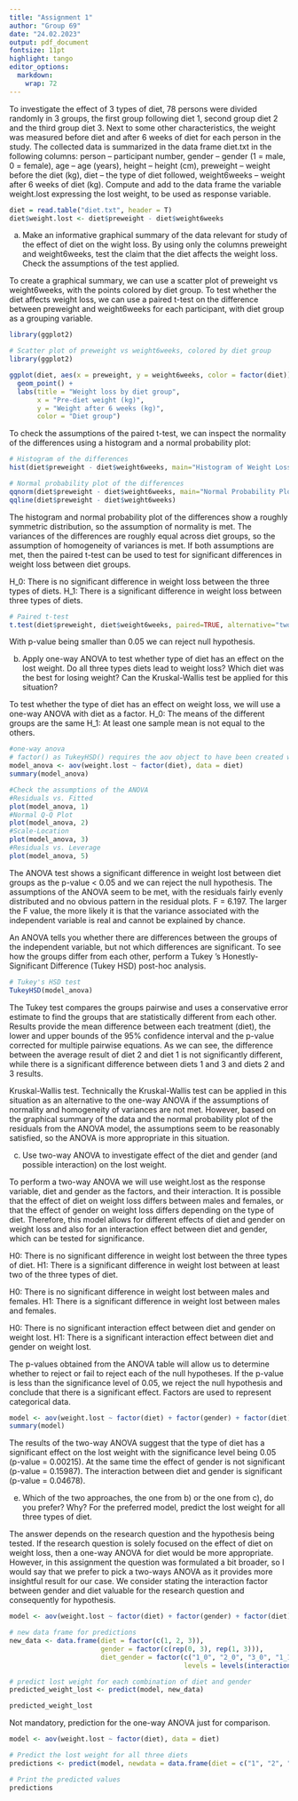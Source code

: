 ```yaml
---
title: "Assignment 1"
author: "Group 69"
date: "24.02.2023"
output: pdf_document
fontsize: 11pt
highlight: tango
editor_options: 
  markdown: 
    wrap: 72
---
```


To investigate the effect of 3 types of diet, 78 persons were divided
randomly in 3 groups, the first group following diet 1, second group
diet 2 and the third group diet 3. Next to some other characteristics,
the weight was measured before diet and after 6 weeks of diet for each
person in the study. The collected data is summarized in the data frame
diet.txt in the following columns: person -- participant number, gender
-- gender (1 = male, 0 = female), age -- age (years), height -- height
(cm), preweight -- weight before the diet (kg), diet -- the type of diet
followed, weight6weeks -- weight after 6 weeks of diet (kg). Compute and
add to the data frame the variable weight.lost expressing the lost
weight, to be used as response variable.

```r
diet = read.table("diet.txt", header = T)
diet$weight.lost <- diet$preweight - diet$weight6weeks
```

a)  Make an informative graphical summary of the data relevant for study
    of the effect of diet on the wight loss. By using only the columns
    preweight and weight6weeks, test the claim that the diet affects the
    weight loss. Check the assumptions of the test applied.

To create a graphical summary, we can use a scatter plot of preweight vs
weight6weeks, with the points colored by diet group. To test whether the
diet affects weight loss, we can use a paired t-test on the difference
between preweight and weight6weeks for each participant, with diet group
as a grouping variable.

```r
library(ggplot2)

# Scatter plot of preweight vs weight6weeks, colored by diet group
library(ggplot2)

ggplot(diet, aes(x = preweight, y = weight6weeks, color = factor(diet))) +
  geom_point() +
  labs(title = "Weight loss by diet group",
       x = "Pre-diet weight (kg)",
       y = "Weight after 6 weeks (kg)",
       color = "Diet group")

```

To check the assumptions of the paired t-test, we can inspect the
normality of the differences using a histogram and a normal probability
plot:

```r
# Histogram of the differences
hist(diet$preweight - diet$weight6weeks, main="Histogram of Weight Loss Differences")

# Normal probability plot of the differences
qqnorm(diet$preweight - diet$weight6weeks, main="Normal Probability Plot of Weight Loss Differences")
qqline(diet$preweight - diet$weight6weeks)
```

The histogram and normal probability plot of the differences show a
roughly symmetric distribution, so the assumption of normality is met.
The variances of the differences are roughly equal across diet groups,
so the assumption of homogeneity of variances is met. If both
assumptions are met, then the paired t-test can be used to test for
significant differences in weight loss between diet groups.

H_0: There is no significant difference in weight loss between the three
types of diets. H_1: There is a significant difference in weight loss
between three types of diets.

```r
# Paired t-test
t.test(diet$preweight, diet$weight6weeks, paired=TRUE, alternative="two.sided", var.equal=TRUE)
```

With p-value being smaller than 0.05 we can reject null hypothesis.

b)  Apply one-way ANOVA to test whether type of diet has an effect on
    the lost weight. Do all three types diets lead to weight loss? Which
    diet was the best for losing weight? Can the Kruskal-Wallis test be
    applied for this situation?

To test whether the type of diet has an effect on weight loss, we will
use a one-way ANOVA with diet as a factor. H_0: The means of the
different groups are the same H_1: At least one sample mean is not equal
to the others.

```r

#one-way anova
# factor() as TukeyHSD() requires the aov object to have been created with groups as explicit factors
model_anova <- aov(weight.lost ~ factor(diet), data = diet)
summary(model_anova)

#Check the assumptions of the ANOVA
#Residuals vs. Fitted
plot(model_anova, 1)
#Normal Q-Q Plot
plot(model_anova, 2)
#Scale-Location
plot(model_anova, 3)
#Residuals vs. Leverage
plot(model_anova, 5)

```

The ANOVA test shows a significant difference in weight lost between
diet groups as the p-value \< 0.05 and we can reject the null
hypothesis. The assumptions of the ANOVA seem to be met, with the
residuals fairly evenly distributed and no obvious pattern in the
residual plots. F = 6.197. The larger the F value, the more likely it is
that the variance associated with the independent variable is real and
cannot be explained by chance.

An ANOVA tells you whether there are differences between the groups of
the independent variable, but not which differences are significant. To
see how the groups differ from each other, perform a Tukey 's
Honestly-Significant Difference (Tukey HSD) post-hoc analysis.

```r
# Tukey's HSD test
TukeyHSD(model_anova)
```

The Tukey test compares the groups pairwise and uses a conservative
error estimate to find the groups that are statistically different from
each other. Results provide the mean difference between each treatment
(diet), the lower and upper bounds of the 95% confidence interval and
the p-value corrected for multiple pairwise equations. As we can see,
the difference between the average result of diet 2 and diet 1 is not
significantly different, while there is a significant difference between
diets 1 and 3 and diets 2 and 3 results.

Kruskal-Wallis test. Technically the Kruskal-Wallis test can be applied
in this situation as an alternative to the one-way ANOVA if the
assumptions of normality and homogeneity of variances are not met.
However, based on the graphical summary of the data and the normal
probability plot of the residuals from the ANOVA model, the assumptions
seem to be reasonably satisfied, so the ANOVA is more appropriate in
this situation.

c)  Use two-way ANOVA to investigate effect of the diet and gender (and
    possible interaction) on the lost weight.

To perform a two-way ANOVA we will use weight.lost as the response
variable, diet and gender as the factors, and their interaction. It is
possible that the effect of diet on weight loss differs between males
and females, or that the effect of gender on weight loss differs
depending on the type of diet. Therefore, this model allows for
different effects of diet and gender on weight loss and also for an
interaction effect between diet and gender, which can be tested for
significance.

H0: There is no significant difference in weight lost between the three
types of diet. H1: There is a significant difference in weight lost
between at least two of the three types of diet.

H0: There is no significant difference in weight lost between males and
females. H1: There is a significant difference in weight lost between
males and females.

H0: There is no significant interaction effect between diet and gender
on weight lost. H1: There is a significant interaction effect between
diet and gender on weight lost.

The p-values obtained from the ANOVA table will allow us to determine
whether to reject or fail to reject each of the null hypotheses. If the
p-value is less than the significance level of 0.05, we reject the null
hypothesis and conclude that there is a significant effect. Factors are
used to represent categorical data.

```r
model <- aov(weight.lost ~ factor(diet) + factor(gender) + factor(diet):factor(gender), data = diet)
summary(model)
```

The results of the two-way ANOVA suggest that the type of diet has a
significant effect on the lost weight with the significance level being
0.05 (p-value = 0.00215). At the same time the effect of gender is not
significant (p-value = 0.15987). The interaction between diet and gender
is significant (p-value = 0.04678).

e)  Which of the two approaches, the one from b) or the one from c), do
    you prefer? Why? For the preferred model, predict the lost weight
    for all three types of diet.

The answer depends on the research question and the hypothesis being
tested. If the research question is solely focused on the effect of diet
on weight loss, then a one-way ANOVA for diet would be more appropriate.
However, in this assignment the question was formulated a bit broader,
so I would say that we prefer to pick a two-ways ANOVA as it provides
more insightful result for our case. We consider stating the interaction
factor between gender and diet valuable for the research question and
consequently for hypothesis.

```r
model <- aov(weight.lost ~ factor(diet) + factor(gender) + factor(diet):factor(gender), data = diet)

# new data frame for predictions
new_data <- data.frame(diet = factor(c(1, 2, 3)),
                       gender = factor(c(rep(0, 3), rep(1, 3))),
                       diet_gender = factor(c("1_0", "2_0", "3_0", "1_1", "2_1", "3_1"), 
                                            levels = levels(interaction(diet$diet, diet$gender))))

# predict lost weight for each combination of diet and gender
predicted_weight_lost <- predict(model, new_data)

predicted_weight_lost
```

Not mandatory, prediction for the one-way ANOVA just for comparison.

```r
model <- aov(weight.lost ~ factor(diet), data = diet)

# Predict the lost weight for all three diets
predictions <- predict(model, newdata = data.frame(diet = c("1", "2", "3")))

# Print the predicted values
predictions
```
